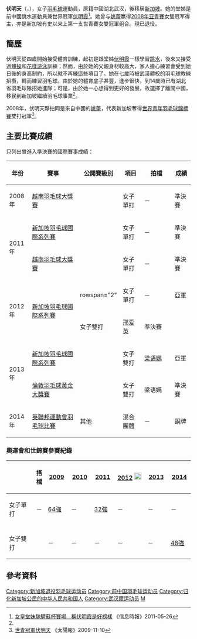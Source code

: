 {{noteTA|G1=Badminton}}
{{Infobox 羽球選手
| playername              = 伏明天
| image                   = 
| size                    = 
| caption                 = 
| birth_name              = 
| date_of_birth           = {{birth_date_and_age|1990|6|27}}<ref name="Commonwealth">{{en}}{{cite web|title=XX Commonwealth Games Athlete Biography - Mingtian Fu|url=http://results.glasgow2014.com/athlete/badminton/1009298/mingtian_fu.html|accessdate=2014-07-31|archive-date=2016-03-04|archive-url=https://web.archive.org/web/20160304210457/http://results.glasgow2014.com/athlete/badminton/1009298/mingtian_fu.html|dead-url=no}}</ref>
| place_of_birth          = {{CHN}}[[湖北省|湖北省]][[武汉市|武汉市]]<ref name="Commonwealth"/>
| height                  = {{height|m=1.65}}<ref name="Commonwealth"/>
| weight                  = {{weight|kg=56}}<ref name="Commonwealth"/>
| event                   = 女子單打、女子雙打、混合雙打
| country                 = {{CHN}}→<br/>{{SIN}}（2007年入籍）
| years_retired           = 2014年
| handedness              = 
| coach                   = 
| highest_ranking         = 第25位（女單）<br/>（2012年1月12日）<br/>第31位（女雙 - [[顾娟|顾娟]]）
| date_of_highest_ranking = 2014年8月14日<ref name="ranking">{{en}}[http://bwfcontent.tournamentsoftware.com/ranking/player.aspx?id=3043&player=107892 BWF World Ranking - Ranking of Ranking of Mingtian FU (53788)] {{Wayback|url=http://bwfcontent.tournamentsoftware.com/ranking/player.aspx?id=3043&player=107892 |date=20220414221334 }}</ref>
| current_ranking         = 現已退役
| date_of_current_ranking = 
| played                  = 83勝–102負（女單）<br/>50勝–73負（女双）<br/>12勝–13負（混双）
| titles                  = 
| bwf_profile             = AC1BA2EF-3EE2-4C07-B169-7340B47E432D
| bwf_id                  = 53788
| updated                 = 2017年8月13日
}}
{{MedalTableTop}}
{{MedalSport | 女子[[羽毛球|羽毛球]]}}
{{MedalCountry | {{SIN}}}}
{{MedalCompetition|[[英联邦运动会|英联邦运动会]]}}
{{MedalBronze | [[2014年英联邦运动会|2014年 格拉斯哥]] | [[2014年英聯邦運動會羽毛球比賽|混合團體]]}}
{{MedalCompetition | [[世界青年羽毛球錦標賽|世界青年羽毛球錦標賽]]}}
{{MedalGold| [[2008年世界青年羽毛球錦標賽|2008年 浦那]] | 女子雙打 }}
{{MedalBottom}}
'''伏明天'''（{{lang|en|'''FU Mingtian'''}}，{{bd|1990年|6月27日}}），女子[[羽毛球|羽毛球]]運動員，原籍中國湖北武汉，後移居[[新加坡|新加坡]]。她的堂姊是前中國跳水運動員兼世界冠軍[[伏明霞|伏明霞]]<ref name="中國評論">[http://mag.chinareviewnews.com/doc/1017/0/5/9/101705968.html?coluid=20&kindid=239&docid=101705968&mdate=0526100608 女皇堂妹馳騁蘇杯賽場　稱伏明霞是好榜樣] {{Wayback|url=http://mag.chinareviewnews.com/doc/1017/0/5/9/101705968.html?coluid=20&kindid=239&docid=101705968&mdate=0526100608 |date=20190916183146 }}《信息時報》2011-05-26</ref>。她曾与[[姚蕾|姚蕾]]赢得[[2008年亚洲青年羽毛球錦標賽|2008年亚青賽]]女雙冠军得主，亦是新加坡有史以来上第一支世青賽女雙冠軍组合。現已退役。

==簡歷==
伏明天從四歲開始接受體育訓練，起初是跟堂姊[[伏明霞|伏明霞]]一樣學習[[跳水|跳水]]，後來又接受過[[體操|體操]]和[[花樣游泳|花樣游泳]]訓練；然而，由於她的父親身材較高大，家人擔心練習會受到她日後的身高制約，所以就不再練這些項目了。她在七歲時被武漢體校的羽毛球教練招攬，轉而練習羽毛球。由於她的體育底子甚豐，進步很快，到14歲時已有湖北省羽毛球隊招她進隊；可是，由於她一心想得到更好的發展，故選擇了離開中國，移民到新加坡繼續羽毛球事業<ref name="中國評論"/>。

2008年，伏明天夥拍同是來自中國的[[姚蕾|姚蕾]]，代表新加坡奪得[[2008年世界青年羽毛球錦標賽|世界青年羽毛球錦標賽]]雙打冠軍<ref>[http://the-sun.on.cc/cnt/sport/20091110/00514_012.html?pubdate=20091110 世青冠軍伏明天] {{Wayback|url=http://the-sun.on.cc/cnt/sport/20091110/00514_012.html?pubdate=20091110 |date=20160305003711 }}《太陽報》2009-11-10</ref>。

==主要比賽成績==
只列出曾進入準決賽的國際賽事成績：
{| class=wikitable style="text-align:center; font-size:small;" 
!width="50"|年份
!width="180"|賽事
!width="80"|公開賽級別
!width="60"|項目
!width="100"|拍檔
!width="50"|成績
|-
!rowspan="1"|2008年
|[[2008年越南羽毛球大獎賽|越南羽毛球大獎賽]]
|{{BWFGP}}
|女子單打
|－
|bgcolor="#b8860b"|準決賽
|-
!rowspan="2"|2011年
|[[2011年新加坡羽毛球國際系列賽|新加坡羽毛球國際系列賽]]
|{{BWFIS}}
|女子單打
|－
|bgcolor="#b8860b"|準決賽
|-
|[[2011年越南羽毛球大獎賽|越南羽毛球大獎賽]]
|{{BWFGP}}
|女子單打
|－
|bgcolor="#b8860b"|準決賽
|-
!rowspan="2"|2012年
|rowspan="2"|[[2012年新加坡羽毛球國際系列賽|新加坡羽毛球國際系列賽]]
|rowspan="2" {{BWFIS}}
|女子單打
|－
|bgcolor="silver"|亞軍
|-
|女子雙打
|[[邢爱英|邢爱英]]
|bgcolor="#b8860b"|準決賽
|-
!rowspan="2"|2013年
|[[2013年新加坡羽毛球國際系列賽|新加坡羽毛球國際系列賽]]
|{{BWFIS}}
|女子雙打
|[[梁语嫣|梁语嫣]]
|bgcolor="silver"|亞軍
|-
|[[2013年倫敦羽毛球黃金大獎賽|倫敦羽毛球黃金大獎賽]]
|{{BWFGPG}}
|女子雙打
|梁语嫣
|bgcolor="#b8860b"|準決賽
|-
!rowspan="1"|2014年
|[[2014年英聯邦運動會羽毛球比賽|英聯邦運動會羽毛球比賽]]
|其他
|混合團體
|－
|bgcolor="#b8860b"|銅牌
|}
{{BWF賽事級別索引/2007}}

===奧運會和世錦賽參賽紀錄===
{| class=wikitable style="text-align:center; font-size:small;" 
!
!搭檔
!width="50"|[[2009年世界羽毛球錦標賽|2009]]
!width="50"|[[2010年世界羽毛球錦標賽|2010]]
!width="50"|[[2011年世界羽毛球錦標賽|2011]]
!width="80"|[[2012年夏季奧林匹克運動會羽毛球比賽|2012]] [[File:Olympic_rings_without_rims.svg|20px]]
!width="50"|[[2013年世界羽毛球錦標賽|2013]]
!width="50"|[[2014年世界羽毛球錦標賽|2014]]
|-
!width="80"|女子單打
|－
|[[2009年世界羽毛球錦標賽女子單打項目|64強]]
|－
|[[2011年世界羽毛球錦標賽女子單打項目|32強]]
|－
|－
|－
|-
|
|-
!width="80"|女子雙打
|align="left"|{{nowrap|[[梁语嫣|梁语嫣]]}}
|－
|－
|－
|－
|－
|[[2014年世界羽毛球錦標賽女子雙打項目|48強]]
|}

==參考資料==
{{Reflist|2}}

{{DEFAULTSORT:FU Mingtian}}
[[Category:新加坡退役羽毛球运动员|Category:新加坡退役羽毛球运动员]]
[[Category:前中国羽毛球运动员|Category:前中国羽毛球运动员]]
[[Category:归化新加坡公民的中华人民共和国人|Category:归化新加坡公民的中华人民共和国人]]
[[Category:武汉籍运动员|Category:武汉籍运动员]]
[[Category:伏姓|M]]